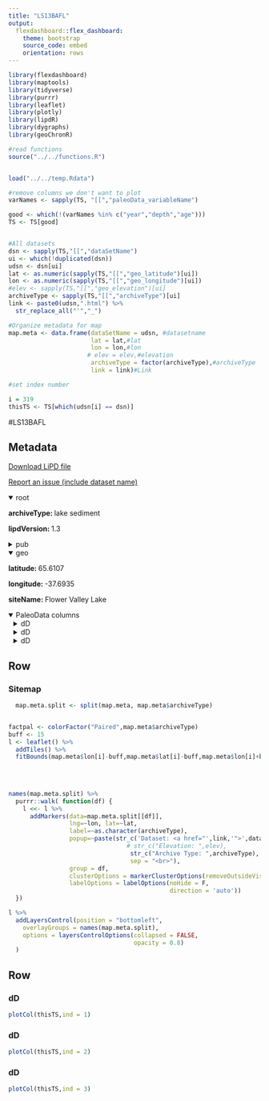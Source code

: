 ```yaml
---
title: "LS13BAFL"
output: 
  flexdashboard::flex_dashboard:
    theme: bootstrap
    source_code: embed
    orientation: rows
---
```


```r
library(flexdashboard)
library(maptools)
library(tidyverse)
library(purrr)
library(leaflet)
library(plotly)
library(lipdR)
library(dygraphs)
library(geoChronR)

#read functions
source("../../functions.R")


load("../../temp.Rdata")

#remove columns we don't want to plot
varNames <- sapply(TS, "[[","paleoData_variableName")

good <- which(!(varNames %in% c("year","depth","age")))
TS <- TS[good]


#All datasets
dsn <- sapply(TS,"[[","dataSetName")
ui <- which(!duplicated(dsn))
udsn <- dsn[ui]
lat <- as.numeric(sapply(TS,"[[","geo_latitude")[ui])
lon <- as.numeric(sapply(TS,"[[","geo_longitude")[ui])
#elev <- sapply(TS,"[[","geo_elevation")[ui]
archiveType <- sapply(TS,"[[","archiveType")[ui]
link <- paste0(udsn,".html") %>% 
  str_replace_all("'","_")

#Organize metadata for map
map.meta <- data.frame(dataSetName = udsn, #datasetname
                       lat = lat,#lat
                       lon = lon,#lon
                      # elev = elev,#elevation
                       archiveType = factor(archiveType),#archiveType
                       link = link)#Link

#set index number

i = 319
thisTS <- TS[which(udsn[i] == dsn)]
```
#LS13BAFL

Metadata {.sidebar}
-------------------------------------
[Download LiPD file](LS13BAFL.lpd)
            

[Report an issue (include dataset name)](https://github.com/nickmckay/LiPDverse/issues)

<details open style="margin-left: 0px">
<summary>root</summary>
<p style="margin-left: 0px"><strong>archiveType: </strong>lake sediment
<p style="margin-left: 0px"><strong>lipdVersion: </strong>1.3
</details>
<details>
<summary>pub</summary>
<details style="margin-left: 10px">
<summary>pub1</summary>
<p style="margin-left: 10px"><strong>author: </strong>Balascio, N. L. , DAndrea, W. J. , Bradley, R. S. , Perren, B. B.
<p style="margin-left: 10px"><strong>journal: </strong>The Holocene
<p style="margin-left: 10px"><strong>volume: </strong>23
<p style="margin-left: 10px"><strong>pages: </strong>14281439
<p style="margin-left: 10px"><strong>pubYear: </strong>2013
<p style="margin-left: 10px"><strong>title: </strong>Biogeochemical evidence for hydrologic changes during the Holocene in a lake sediment record from southeast Greenland
<p style="margin-left: 10px"><strong>DOI: </strong>10.1177/0959683613493938
</details>
</details>
<details open style="margin-left: 0px">
<summary>geo</summary>
<p style="margin-left: 0px"><strong>latitude: </strong>65.6107
<p style="margin-left: 0px"><strong>longitude: </strong>-37.6935
<p style="margin-left: 0px"><strong>siteName: </strong>Flower Valley Lake
</details>
<details open>
<summary>PaleoData columns</summary>
<details style="margin-left: 10px">
<summary>dD</summary>
<p style="margin-left: 10px"><strong>TSid: </strong>LS13BAFL01D
<p style="margin-left: 10px"><strong>variableName: </strong>dD
<p style="margin-left: 10px"><strong>units: </strong>permil
<p style="margin-left: 10px"><strong>description: </strong>terrestrial biomarker
<details>
<summary>interpretation</summary>
<details style="margin-left: 20px">
<summary>1</summary>
<p style="margin-left: 20px"><strong>scope: </strong>climate
<p style="margin-left: 20px"><strong>variable: </strong>not interpreted to reflect climate (note by Iso2k compiler: dD precip does not change seasonally in this part of Greenland, likely because source areas are proximal and carry relatively enriched moisture to this region throughout the year)
</details>
<details style="margin-left: 20px">
<summary>2</summary>
<p style="margin-left: 20px"><strong>basis: </strong>?D values of long-chain n-alkanes (?Dwax) reflect ?D of water used by terrestrial vegetation after modification by biosynthetic processes (Sachse et al., 2012 and references therein). Soil mois- ture provides the source water for terrestrial plants, while lake water is the source for aquatic macrophytes and algae. ?D of water in soils can be modified to some extent from ?D of annual precipitation by evaporation. However, it has been shown that ?Dwax is unaltered by plants following leaf formation and there- fore reflects ?Dwater used during leaf flush (Kahmen et al., 2011; Sachse et al., 2010; Tipple et al., 2013). In the Arctic, the majority of leaf formation takes place in late spring/early summer follow- ing the return of appreciable sunlight. Because snowmelt is the predominant water source available to plants at the time of leaf formation, the ?Dwax is potentially biased toward wintertime ?Dp (i.e. snowfall months). In Tasiilaq, the difference between precip- itation-weighted annual average ?Dp (?92?) and precipitation- weighted average ?Dp during months with below zero average temperatures (October?April; ?96?) is negligible (Bowen, 2008; Cappelen et al., 2011), and thus, any changes in the timing of leaf formation during the Holocene, or in the seasonality of precipita- tion, are unlikely to have had much impact on ?Dwax.
<p style="margin-left: 20px"><strong>direction: </strong>positive
<p style="margin-left: 20px"><strong>inferredMaterial: </strong>soil water
<p style="margin-left: 20px"><strong>mathematicalRelation: </strong>linear
<p style="margin-left: 20px"><strong>rank: </strong>2
<p style="margin-left: 20px"><strong>scope: </strong>isotope
<p style="margin-left: 20px"><strong>seasonality: </strong>growing season
<p style="margin-left: 20px"><strong>variable: </strong>P_isotope
</details>
<details style="margin-left: 20px">
<summary>3</summary>
<p style="margin-left: 20px"><strong>basis: </strong>see interpretation for independentParameter1
<p style="margin-left: 20px"><strong>direction: </strong>negative
<p style="margin-left: 20px"><strong>inferredMaterial: </strong>soil water
<p style="margin-left: 20px"><strong>mathematicalRelation: </strong>linear
<p style="margin-left: 20px"><strong>rank: </strong>1
<p style="margin-left: 20px"><strong>scope: </strong>isotope
<p style="margin-left: 20px"><strong>seasonality: </strong>winter
<p style="margin-left: 20px"><strong>variable: </strong>winter snow melting during growing season
</details>
</details>
</details>
<details style="margin-left: 10px">
<summary>dD</summary>
<p style="margin-left: 10px"><strong>TSid: </strong>LS13BAFL01B
<p style="margin-left: 10px"><strong>variableName: </strong>dD
<p style="margin-left: 10px"><strong>units: </strong>permil
<p style="margin-left: 10px"><strong>description: </strong>aquatic biomarker
<details>
<summary>interpretation</summary>
<details style="margin-left: 20px">
<summary>1</summary>
<p style="margin-left: 20px"><strong>basis: </strong>The extent of isotopic enrichment of surface waters from meteoric water is determined by the degree of evaporative enrichment of the water body (Leng and Anderson, 2003). Therefore, ... the ?D of lipids produced by aquatic plants (?Daq) tracks the degree of evaporative isotopic enrichment of lake water from meteoric water...."The relatively D-enriched values (more positive ?D) of ?D25 and ?D27 are consistent with our interpretation that these compounds reflect isotopically enriched lake water."
<p style="margin-left: 20px"><strong>interpDirection: </strong>negative
<p style="margin-left: 20px"><strong>scope: </strong>climate
<p style="margin-left: 20px"><strong>seasonality: </strong>ice-free season
<p style="margin-left: 20px"><strong>variable: </strong>moisture balance (P-E)
<p style="margin-left: 20px"><strong>variableDetail: </strong>air
</details>
<details style="margin-left: 20px">
<summary>2</summary>
<p style="margin-left: 20px"><strong>basis: </strong>?D values of long-chain n-alkanes (?Dwax) reflect ?D of water used by terrestrial vegetation after modification by biosynthetic processes (Sachse et al., 2012 and references therein). Soil mois- ture provides the source water for terrestrial plants, while lake water is the source for aquatic macrophytes and algae. ?D of water in soils can be modified to some extent from ?D of annual precipitation by evaporation. However, it has been shown that ?Dwax is unaltered by plants following leaf formation and there- fore reflects ?Dwater used during leaf flush (Kahmen et al., 2011; Sachse et al., 2010; Tipple et al., 2013). In the Arctic, the majority of leaf formation takes place in late spring/early summer follow- ing the return of appreciable sunlight. Because snowmelt is the predominant water source available to plants at the time of leaf formation, the ?Dwax is potentially biased toward wintertime ?Dp (i.e. snowfall months). In Tasiilaq, the difference between precip- itation-weighted annual average ?Dp (?92?) and precipitation- weighted average ?Dp during months with below zero average temperatures (October?April; ?96?) is negligible (Bowen, 2008; Cappelen et al., 2011), and thus, any changes in the timing of leaf formation during the Holocene, or in the seasonality of precipita- tion, are unlikely to have had much impact on ?Dwax.
<p style="margin-left: 20px"><strong>direction: </strong>negative
<p style="margin-left: 20px"><strong>mathematicalRelation: </strong>linear
<p style="margin-left: 20px"><strong>scope: </strong>isotope
<p style="margin-left: 20px"><strong>seasonality: </strong>growing season
</details>
<details style="margin-left: 20px">
<summary>3</summary>
<p style="margin-left: 20px"><strong>basis: </strong>see interpretation for independentParameter1
<p style="margin-left: 20px"><strong>direction: </strong>negative
<p style="margin-left: 20px"><strong>mathematicalRelation: </strong>linear
<p style="margin-left: 20px"><strong>scope: </strong>isotope
<p style="margin-left: 20px"><strong>seasonality: </strong>winter
</details>
</details>
</details>
<details style="margin-left: 10px">
<summary>dD</summary>
<p style="margin-left: 10px"><strong>TSid: </strong>LS13BAFL01C
<p style="margin-left: 10px"><strong>variableName: </strong>dD
<p style="margin-left: 10px"><strong>units: </strong>permil
<p style="margin-left: 10px"><strong>description: </strong>terrestrial biomarker
<details>
<summary>interpretation</summary>
<details style="margin-left: 20px">
<summary>1</summary>
<p style="margin-left: 20px"><strong>scope: </strong>climate
<p style="margin-left: 20px"><strong>variable: </strong>not interpreted to reflect climate (note by Iso2k compiler: dD precip does not change seasonally in this part of Greenland, likely because source areas are proximal and carry relatively enriched moisture to this region throughout the year)
</details>
<details style="margin-left: 20px">
<summary>2</summary>
<p style="margin-left: 20px"><strong>basis: </strong>?D values of long-chain n-alkanes (?Dwax) reflect ?D of water used by terrestrial vegetation after modification by biosynthetic processes (Sachse et al., 2012 and references therein). Soil mois- ture provides the source water for terrestrial plants, while lake water is the source for aquatic macrophytes and algae. ?D of water in soils can be modified to some extent from ?D of annual precipitation by evaporation. However, it has been shown that ?Dwax is unaltered by plants following leaf formation and there- fore reflects ?Dwater used during leaf flush (Kahmen et al., 2011; Sachse et al., 2010; Tipple et al., 2013). In the Arctic, the majority of leaf formation takes place in late spring/early summer follow- ing the return of appreciable sunlight. Because snowmelt is the predominant water source available to plants at the time of leaf formation, the ?Dwax is potentially biased toward wintertime ?Dp (i.e. snowfall months). In Tasiilaq, the difference between precip- itation-weighted annual average ?Dp (?92?) and precipitation- weighted average ?Dp during months with below zero average temperatures (October?April; ?96?) is negligible (Bowen, 2008; Cappelen et al., 2011), and thus, any changes in the timing of leaf formation during the Holocene, or in the seasonality of precipita- tion, are unlikely to have had much impact on ?Dwax.
<p style="margin-left: 20px"><strong>direction: </strong>positive
<p style="margin-left: 20px"><strong>mathematicalRelation: </strong>linear
<p style="margin-left: 20px"><strong>rank: </strong>2
<p style="margin-left: 20px"><strong>scope: </strong>isotope
<p style="margin-left: 20px"><strong>seasonality: </strong>growing season
</details>
<details style="margin-left: 20px">
<summary>3</summary>
<p style="margin-left: 20px"><strong>basis: </strong>see interpretation for independentParameter1
<p style="margin-left: 20px"><strong>direction: </strong>negative
<p style="margin-left: 20px"><strong>mathematicalRelation: </strong>linear
<p style="margin-left: 20px"><strong>rank: </strong>1
<p style="margin-left: 20px"><strong>scope: </strong>isotope
<p style="margin-left: 20px"><strong>seasonality: </strong>winter
</details>
</details>
</details>

Row
-----------------------------------------------------------------------

### Sitemap

```r
  map.meta.split <- split(map.meta, map.meta$archiveType)


factpal <- colorFactor("Paired",map.meta$archiveType)
buff <- 15
l <- leaflet() %>% 
  addTiles() %>% 
  fitBounds(map.meta$lon[i]-buff,map.meta$lat[i]-buff,map.meta$lon[i]+buff,map.meta$lat[i]+buff)
  

  
  
names(map.meta.split) %>%
  purrr::walk( function(df) {
    l <<- l %>%
      addMarkers(data=map.meta.split[[df]],
                 lng=~lon, lat=~lat,
                 label=~as.character(archiveType),
                 popup=~paste(str_c('Dataset: <a href="',link,'">',dataSetName,'</a>'),
                                 # str_c("Elevation: ",elev),
                                  str_c("Archive Type: ",archiveType),
                                  sep = "<br>"),
                 group = df,
                 clusterOptions = markerClusterOptions(removeOutsideVisibleBounds = F),
                 labelOptions = labelOptions(noHide = F,
                                             direction = 'auto'))
  })

l %>%
  addLayersControl(position = "bottomleft",
    overlayGroups = names(map.meta.split),
    options = layersControlOptions(collapsed = FALSE,
                                   opacity = 0.8)
  )
```

Row {.tabset .tabset-fade}
-----------------------------------------------------------------------

### dD
```r
plotCol(thisTS,ind = 1)
```

### dD
```r
plotCol(thisTS,ind = 2)
```

### dD
```r
plotCol(thisTS,ind = 3)
```
